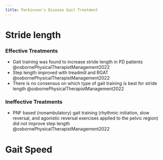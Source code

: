 ```yaml
---
title: Parkinson's Disease Gait Treatment
---
```



# Stride length
:::{layout-ncol="2"}
### Effective Treatments

- Gait training was found to increase stride length in PD patients @osbornePhysicalTherapistManagement2022
- Step length improved with treadmill and RGAT @osbornePhysicalTherapistManagement2022
- There is no consensus on which type of gait training is best for stride length @osbornePhysicalTherapistManagement2022

### Ineffective Treatments

- PNF based (nonambulatory) gait training (rhythmic initiation, slow reversal, and agonistic reversal exercises applied to the pelvic region) did not improve step length @osbornePhysicalTherapistManagement2022
:::

# Gait Speed
